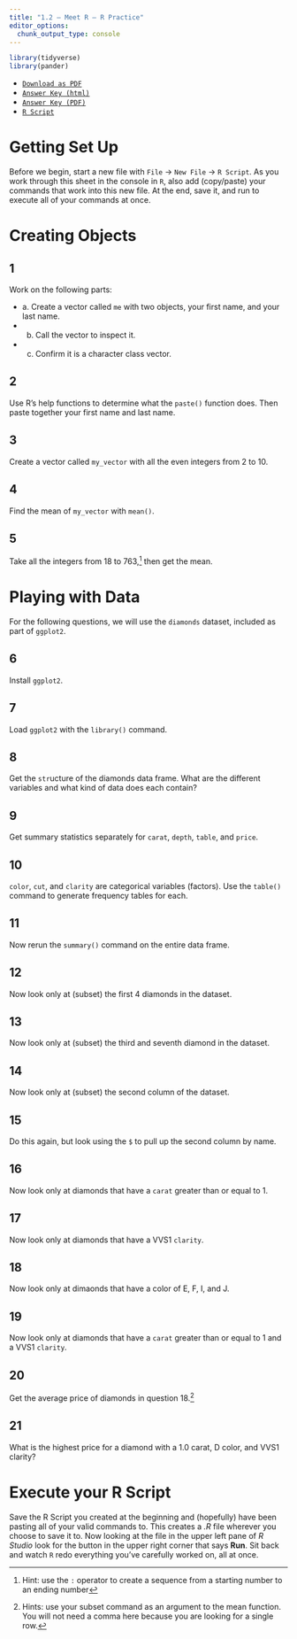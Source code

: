 ```yaml
---
title: "1.2 — Meet R — R Practice"
editor_options: 
  chunk_output_type: console
---
```


```r
library(tidyverse)
library(pander)
```

- [<i class="fas fa-file-pdf"></i> `Download as PDF`](/r/1.2-r-practice.pdf)
- [<i class="fas fa-external-link-square-alt"></i> `Answer Key (html)`](/r/1.2-r-practice-answers.html)
- [<i class="fas fa-file-pdf"></i> `Answer Key (PDF)`](/r/1.2-r-practice-answers-pdf.pdf)
- [<i class="fas fa-registered"></i> `R Script`](/r/1.2-r-practice-answers.R)

# Getting Set Up

Before we begin, start a new file with `File` $\rightarrow$ `New File` $\rightarrow$ `R Script`. As you work through this sheet in the console in `R`, also add (copy/paste) your commands that work into this new file. At the end, save it, and run to execute all of your commands at once.

# Creating Objects

## 1

Work on the following parts:

- a. Create a vector called `me` with two objects, your first name, and your last name.
- b. Call the vector to inspect it.
- c. Confirm it is a character class vector.

## 2

Use R's help functions to determine what the `paste()` function does. Then paste together your first name and last name.

## 3

Create a vector called `my_vector` with all the even integers from 2 to 10. 

## 4

Find the mean of `my_vector` with `mean()`.

## 5

Take all the integers from 18 to 763,^[Hint: use the `:` operator to create a sequence from a starting number to an ending number] then get the mean.

# Playing with Data

For the following questions, we will use the `diamonds` dataset, included as part of `ggplot2`.

## 6

Install `ggplot2`.

## 7

Load `ggplot2` with the `library()` command.

## 8

Get the `str`ucture of the diamonds data frame. What are the different variables and what kind of data does each contain?

## 9

Get summary statistics separately for `carat`, `depth`, `table`, and `price`.

## 10

`color`, `cut`, and `clarity` are categorical variables (factors). Use the `table()` command to generate frequency tables for each.

## 11

Now rerun the `summary()` command on the entire data frame.

## 12

Now look only at (subset) the first 4 diamonds in the dataset.

## 13

Now look only at (subset) the third and seventh diamond in the dataset.

## 14

Now look only at (subset) the second column of the dataset.

## 15

Do this again, but look using the `$` to pull up the second column by name. 

## 16

Now look only at diamonds that have a `carat` greater than or equal to 1. 

## 17

Now look only at diamonds that have a VVS1 `clarity`.

## 18

Now look only at dimaonds that have a color of E, F, I, and J. 

## 19

Now look only at diamonds that have a `carat` greater than or equal to 1 and a VVS1 `clarity`. 

## 20

Get the average price of diamonds in question 18.^[Hints: use your subset command as an argument to the mean function. You will not need a comma here because you are looking for a single row.]

## 21

What is the highest price for a diamond with a 1.0 carat, D color, and VVS1 clarity? 

# Execute your R Script

Save the R Script you created at the beginning and (hopefully) have been pasting all of your valid commands to. This creates a *.R* file wherever you choose to save it to. Now looking at the file in the upper left pane of *R Studio* look for the button in the upper right corner that says **Run**. Sit back and watch `R` redo everything you've carefully worked on, all at once.